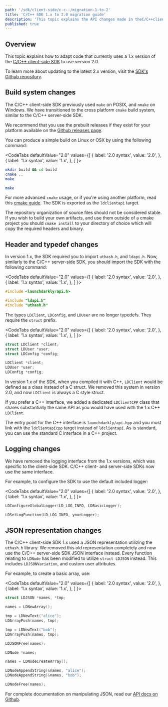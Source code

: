 ```yaml
---
path: '/sdk/client-side/c-c--/migration-1-to-2'
title: 'C/C++ SDK 1.x to 2.0 migration guide'
description: 'This topic explains the API changes made in theC/C++client SDK 2 release and how to migrate to that version.'
published: true
---
```


## Overview

This topic explains how to adapt code that currently uses a 1.x version of the [C/C++ client-side SDK](/sdk/client-side/c-c--) to use version 2.0.

To learn more about updating to the latest 2.x version, visit the [SDK's Github repository](https://github.com/launchdarkly/c-client-sdk/releases).

## Build system changes

The C/C++ client-side SDK previously used `make` on POSIX, and `nmake` on Windows. We have transitioned to the cross platform `cmake` build system, similar to the C/C++ server-side SDK.

We recommend that you use the prebuilt releases if they exist for your platform available on the [Github releases page](https://github.com/launchdarkly/c-client-sdk/releases).

You can produce a simple build on Linux or OSX by using the following command:

<CodeTabs
  defaultValue="2.0"
  values={[
    { label: '2.0 syntax', value: '2.0', },
    { label: '1.x syntax', value: '1.x', },
  ]
}>

<CodeTabItem value="2.0">

```bash
mkdir build && cd build
cmake ..
make
```

</CodeTabItem>

<CodeTabItem value="1.x">

```bash
make
```

</CodeTabItem>

</CodeTabs>

For more advanced `cmake` usage, or if you're using another platform, read this [cmake guide](https://preshing.com/20170511/how-to-build-a-cmake-based-project/). The SDK is exported as the `ldclientapi` target.

The repository organization of source files should not be considered stable. If you wish to build your own artifacts, and use them outside of a cmake project you should `cmake install` to your directory of choice which will copy the required headers and binary.

## Header and typedef changes

In version 1.x, the SDK required you to import `uthash.h`, and `ldapi.h`. Now, similarly to the C/C++ server-side SDK, you should import the SDK with the following command:

<CodeTabs
  defaultValue="2.0"
  values={[
    { label: '2.0 syntax', value: '2.0', },
    { label: '1.x syntax', value: '1.x', },
  ]
}>

<CodeTabItem value="2.0">

```c
#include <launchdarkly/api.h>
```

</CodeTabItem>

<CodeTabItem value="1.x">

```c
#include "ldapi.h"
#include "uthash.h"
```

</CodeTabItem>

</CodeTabs>

The types `LDClient`, `LDConfig`, and `LDUser` are no longer typedefs. They require the `struct` prefix.

<CodeTabs
  defaultValue="2.0"
  values={[
    { label: '2.0 syntax', value: '2.0', },
    { label: '1.x syntax', value: '1.x', },
  ]
}>

<CodeTabItem value="2.0">

```c
struct LDClient *client;
struct LDUser *user;
struct LDConfig *config;
```

</CodeTabItem>

<CodeTabItem value="1.x">

```c
LDClient *client;
LDUser *user;
LDConfig *config;
```

</CodeTabItem>

</CodeTabs>

In version 1.x of the SDK, when you compiled it with C++, `LDClient` would be defined as a class instead of a C struct. We removed this system in version 2.0, and now `LDClient` is always a C style struct. 

If you prefer a C++ interface, we added a dedicated `LDClientCPP` class that shares substantially the same API as you would have used with the 1.x C++ `LDClient`.

The entry point for the C++ interface is `launchdarkly/api.hpp` and you must link with the `ldclientapicpp` target instead of `ldclientapi`. As is standard, you can use the standard C interface in a C++ project.

## Logging changes

We have removed the logging interface from the 1.x versions, which was specific to the client-side SDK. C/C++ client- and server-side SDKs now use the same interface. 

For example, to configure the SDK to use the default included logger:

<CodeTabs
  defaultValue="2.0"
  values={[
    { label: '2.0 syntax', value: '2.0', },
    { label: '1.x syntax', value: '1.x', },
  ]
}>

<CodeTabItem value="2.0">

```c
LDConfigureGlobalLogger(LD_LOG_INFO, LDBasicLogger);
```

</CodeTabItem>

<CodeTabItem value="1.x">

```c
LDSetLogFunction(LD_LOG_INFO, yourLogger);
```

</CodeTabItem>

</CodeTabs>

## JSON representation changes

The C/C++ client-side SDK 1.x used a JSON representation utilizing the `uthash.h` library. We removed this old representation completely and now use the C/C++ server-side SDK JSON interface instead. Every function relating to `LDNode` has been modified to utilize `struct LDJSON` instead. This includes `LDJSONVariation`, and custom user attributes. 

For example, to create a basic array, use:

<CodeTabs
  defaultValue="2.0"
  values={[
    { label: '2.0 syntax', value: '2.0', },
    { label: '1.x syntax', value: '1.x', },
  ]
}>

<CodeTabItem value="2.0">

```c
struct LDJSON *names, *tmp;

names = LDNewArray();

tmp = LDNewText("alice");
LDArrayPush(names, tmp);

tmp = LDNewText("bob");
LDArrayPush(names, tmp);

LDJSONFree(names);
```

</CodeTabItem>

<CodeTabItem value="1.x">

```c
LDNode *names;

names = LDNodeCreateArray();

LDNodeAppendString(&names, "alice");
LDNodeAppendString(&names, "bob");

LDNodeFree(names);
```

</CodeTabItem>

</CodeTabs>

For complete documentation on manipulating JSON, read our [API docs on Github](https://launchdarkly.github.io/c-client-sdk/json_8h.html).
